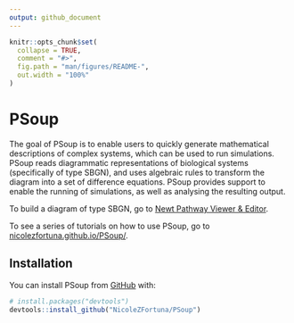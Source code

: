 ```yaml
---
output: github_document
---
```


<!-- README.md is generated from README.Rmd. Please edit that file -->

```r
knitr::opts_chunk$set(
  collapse = TRUE,
  comment = "#>",
  fig.path = "man/figures/README-",
  out.width = "100%"
)
```

# PSoup

<!-- badges: start -->
<!-- badges: end -->

The goal of PSoup is to enable users to quickly generate mathematical descriptions of complex systems, which can be used to run simulations. PSoup reads diagrammatic representations of biological systems (specifically of type SBGN), and uses algebraic rules to transform the diagram into a set of difference equations. PSoup provides support to enable the running of simulations, as well as analysing the resulting output.

To build a diagram of type SBGN, go to [Newt Pathway Viewer & Editor](https://newteditor.org/).

To see a series of tutorials on how to use PSoup, go to [nicolezfortuna.github.io/PSoup/](nicolezfortuna.github.io/PSoup/).

## Installation

You can install PSoup from [GitHub](https://github.com/) with:

``` r
# install.packages("devtools")
devtools::install_github("NicoleZFortuna/PSoup")
```
